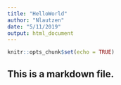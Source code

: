 ```yaml
---
title: "HelloWorld"
author: "Nlautzen"
date: "5/11/2019"
output: html_document
---
```


```r
knitr::opts_chunk$set(echo = TRUE)
```

## This is a markdown file.



